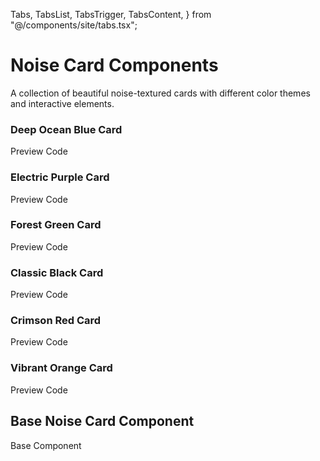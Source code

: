   Tabs,
  TabsList,
  TabsTrigger,
  TabsContent,
} from "@/components/site/tabs.tsx";


# Noise Card Components
A collection of beautiful noise-textured cards with different color themes and interactive elements.

### Deep Ocean Blue Card

<Tabs defaultValue="preview" className="mb-6">
  <TabsList>
    <TabsTrigger value="preview">Preview</TabsTrigger>
    <TabsTrigger value="code">Code</TabsTrigger>
  </TabsList>
  <TabsContent value="preview">
    <div className="bg-gray-800 p-8 rounded-lg flex justify-center">
      <DeepOceanCard />
    </div>
  </TabsContent>
  <TabsContent value="code">
    <CodeBlock filePath="app/docs/noise/cards/deep-ocean-card.tsx" />
  </TabsContent>
</Tabs>

### Electric Purple Card

<Tabs defaultValue="preview" className="mb-6">
  <TabsList>
    <TabsTrigger value="preview">Preview</TabsTrigger>
    <TabsTrigger value="code">Code</TabsTrigger>
  </TabsList>
  <TabsContent value="preview">
    <div className="bg-gray-800 p-8 rounded-lg flex justify-center">
      <ElectricPurpleCard />
    </div>
  </TabsContent>
  <TabsContent value="code">
    <CodeBlock filePath="app/docs/noise/cards/electric-purple-card.tsx" />
  </TabsContent>
</Tabs>

### Forest Green Card

<Tabs defaultValue="preview" className="mb-6">
  <TabsList>
    <TabsTrigger value="preview">Preview</TabsTrigger>
    <TabsTrigger value="code">Code</TabsTrigger>
  </TabsList>
  <TabsContent value="preview">
    <div className="bg-gray-800 p-8 rounded-lg flex justify-center">
      <ForestGreenCard />
    </div>
  </TabsContent>
  <TabsContent value="code">
    <CodeBlock filePath="app/docs/noise/cards/forest-green-card.tsx" />
  </TabsContent>
</Tabs>

### Classic Black Card

<Tabs defaultValue="preview" className="mb-6">
  <TabsList>
    <TabsTrigger value="preview">Preview</TabsTrigger>
    <TabsTrigger value="code">Code</TabsTrigger>
  </TabsList>
  <TabsContent value="preview">
    <div className="bg-gray-800 p-8 rounded-lg flex justify-center">
      <ClassicBlackCard />
    </div>
  </TabsContent>
  <TabsContent value="code">
    <CodeBlock filePath="app/docs/noise/cards/classic-black-card.tsx" />
  </TabsContent>
</Tabs>

### Crimson Red Card

<Tabs defaultValue="preview" className="mb-6">
  <TabsList>
    <TabsTrigger value="preview">Preview</TabsTrigger>
    <TabsTrigger value="code">Code</TabsTrigger>
  </TabsList>
  <TabsContent value="preview">
    <div className="bg-gray-800 p-8 rounded-lg flex justify-center">
      <CrimsonRedCard />
    </div>
  </TabsContent>
  <TabsContent value="code">
    <CodeBlock filePath="app/docs/noise/cards/crimson-red-card.tsx" />
  </TabsContent>
</Tabs>

### Vibrant Orange Card

<Tabs defaultValue="preview" className="mb-6">
  <TabsList>
    <TabsTrigger value="preview">Preview</TabsTrigger>
    <TabsTrigger value="code">Code</TabsTrigger>
  </TabsList>
  <TabsContent value="preview">
    <div className="bg-gray-800 p-8 rounded-lg flex justify-center">
      <VibrantOrangeCard />
    </div>
  </TabsContent>
  <TabsContent value="code">
    <CodeBlock filePath="app/docs/noise/cards/vibrant-orange-card.tsx" />
  </TabsContent>
</Tabs>

## Base Noise Card Component

<Tabs defaultValue="code">
  <TabsList>
    <TabsTrigger value="code">Base Component</TabsTrigger>
  </TabsList>
  <TabsContent value="code">
    <CodeBlock filePath="app/docs/noise/noise-card.tsx" />
  </TabsContent>
</Tabs>
